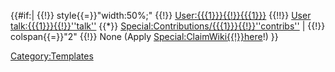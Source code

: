 <includeonly>{{#if:{{{1|}}}|
{{!}} style{{=}}"width:50%;" {{!}} [[User:{{{1}}}{{!}}{{{1}}}]] {{{2|}}} {{!!}} [[User talk:{{{1}}}{{!}}''talk'']] {{*}} [[Special:Contributions/{{{1}}}{{!}}''contribs'']] |
{{!}} colspan{{=}}"2" {{!}} None (Apply [[Special:ClaimWiki{{!}}here]]!) }}</includeonly><noinclude>{{doc}}[[Category:Templates]]</noinclude>